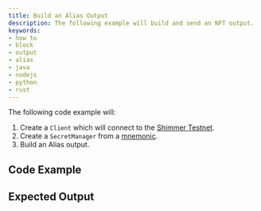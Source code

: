 ```yaml
---
title: Build an Alias Output
description: The following example will build and send an NFT output.
keywords:
- how to
- block
- output
- alias
- java
- nodejs
- python
- rust
---
```


The following code example will:

1. Create a `Client` which will connect to the [Shimmer Testnet](https://api.testnet.shimmer.network).
2. Create a `SecretManager` from a [mnemonic](02_generate_mnemonic.mdx).
3. Build an Alias output.

## Code Example

<Tabs groupId="language">
    <TabItem value="rust" label="Rust">
        <RustCode/>
    </TabItem>
    <TabItem value="nodejs" label="Nodejs">
        <NodejsCode/>
    </TabItem>
    <TabItem value="python" label="Python">
        <PythonCode/>
    </TabItem>
    <TabItem value="java" label="Java">
        <JavaCode/>
    </TabItem>
</Tabs>

## Expected Output

<Tabs groupId="language">
    <TabItem value="rust" label="Rust">
        <RustOutput/>
    </TabItem>
    <TabItem value="nodejs" label="Nodejs">
        <NodejsOutput/>
    </TabItem>
    <TabItem value="python" label="Python">
        <PythonOutput/>
    </TabItem>
    <TabItem value="java" label="Java">
        <JavaOutput/>
    </TabItem>
</Tabs>
